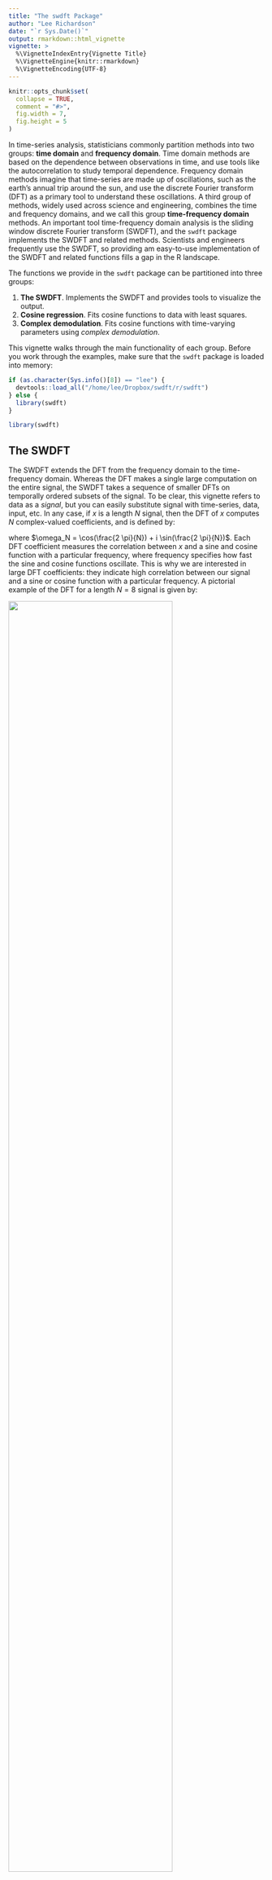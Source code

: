 ```yaml
---
title: "The swdft Package"
author: "Lee Richardson"
date: "`r Sys.Date()`"
output: rmarkdown::html_vignette
vignette: >
  %\VignetteIndexEntry{Vignette Title}
  %\VignetteEngine{knitr::rmarkdown}
  %\VignetteEncoding{UTF-8}
---
```


```r
knitr::opts_chunk$set(
  collapse = TRUE,
  comment = "#>", 
  fig.width = 7, 
  fig.height = 5
)
```

In time-series analysis, statisticians commonly partition methods into two groups: **time domain** and **frequency domain**. Time domain methods are based on the dependence between observations in time, and use tools like the autocorrelation to study temporal dependence. Frequency domain methods imagine that time-series are made up of oscillations, such as the earth's annual trip around the sun, and use the discrete Fourier transform (DFT) as a primary tool to understand these oscillations. A third group of methods, widely used across science and engineering, combines the time and frequency domains, and we call this group **time-frequency domain** methods. An important tool time-frequency domain analysis is the sliding window discrete Fourier transform (SWDFT), and the `swdft` package implements the SWDFT and related methods. Scientists and engineers frequently use the SWDFT, so providing am easy-to-use implementation of the SWDFT and related functions fills a gap in the R landscape.

The functions we provide in the `swdft` package can be partitioned into three groups:

1. **The SWDFT**. Implements the SWDFT and provides tools to visualize the output. 
2. **Cosine regression**. Fits cosine functions to data with least squares. 
3. **Complex demodulation**. Fits cosine functions with time-varying parameters using _complex demodulation_. 

This vignette walks through the main functionality of each group. Before you work through the examples, make sure that the `swdft` package is loaded into memory:

```r
if (as.character(Sys.info()[8]) == "lee") {
  devtools::load_all("/home/lee/Dropbox/swdft/r/swdft")
} else {
  library(swdft)
}
```

```r
library(swdft)
```

## The SWDFT
The SWDFT extends the DFT from the frequency domain to the time-frequency domain. Whereas the DFT makes a single large computation on the entire signal, the SWDFT takes a sequence of smaller DFTs on temporally ordered subsets of the signal. To be clear, this vignette refers to data as a *signal*, but you can easily substitute signal with time-series, data, input, etc. In any case, if $x$ is a length $N$ signal, then the DFT of $x$ computes $N$ complex-valued coefficients, and is defined by:

\begin{eqnarray}
  a_k &=& \sum_{j=0}^{N-1} x_j \omega_n^{-jk} \nonumber \\
  k &=& 0, 1, \ldots, N - 1, 
\end{eqnarray}

where $\omega_N = \cos(\frac{2 \pi}{N}) + i \sin(\frac{2 \pi}{N})$. Each DFT coefficient measures the correlation between $x$ and a sine and cosine function with a particular frequency, where frequency specifies how fast the sine and cosine functions oscillate. This is why we are interested in large DFT coefficients: they indicate high correlation between our signal and a sine or cosine function with a particular frequency. A pictorial example of the DFT for a length $N = 8$ signal is given by:

![](figures/dft-example.png){ width=80% }

In contrast, the SWDFT of takes a sequence of smaller DFTs, and ourputs a 2D array of SWDFT complex coefficients. In the output array, the first dimension represents frequency, and the second dimension represents time, which is why it's called a **time-frequency** method. For example, the SWDFT for a length $N = 8$ signal is:

![](figures/swdft.png){ width=80% }

Here, the size of the smaller DFTs is known as the *window size*, so in this example, the window size is four. To see how the SWDFT works, let's walk through the computations in detail. Since our window size is four, the first step computes a length four DFT of the first four data-points:

![](figures/swdft-two.png){ width=80% }

The next step moves the window one position to the right, and computes the DFT of the second through fifth data-points:

![](figures/swdft-three.png){ width=80% }

The window position keeps sliding one position to the right until it reaches the final data-point:

![](figures/swdft-four.png){ width=80% }

And that's it. Formally, the SWDFT for a length $N$ signal with length $n$ windows is defined by:

$$
\begin{eqnarray}
  a_{k, p} &=& \sum_{j=0}^{n-1} x_{p-n+1+j} \omega_{n}^{-jk} \nonumber \\
  k &=& 0, 1, \ldots, N - 1 \nonumber \\
  p &=& n - 1, n, \ldots, N - 1. 
\end{eqnarray}
$$
In this notation, $k$ indexes the frequency, and $p$ indexes window position, where window position often represents time. In this package, the `swdft` function implements the SWDFT. For example, we can take the SWDFT of a length $N$ random Gaussian noise series with:

```r
N <- 100
window_size <- 32
x_random <- rnorm(n=N, mean=0, sd=1)
a <- swdft::swdft(x=x_random, n=window_size)
```

However, the SWDFT is most useful for signals with frequency characteristics that change over time. For this reason, this vignette demonstrates how the package works using _local cosine signals_ as data. The next section defines a local cosine signal in details, and shows you how to generate them with the `local_signal` function. 

### Local Cosine Signals
The sliding window DFT (SWDFT) is useful for signals frequency characteristics that change over time. Therefore, the signals we use to demonstrate how the `swdft` works should have changing frequency characteristics. To accomplish this, this vignette uses _local cosine signals_ as data. Simply described, a local cosine signal is a cosine function multiplied by an indicator function, where the indicator function is only nonzero for a subset of the signal. Formally, a length $N$ local cosine signal is defined by:

$$
\begin{eqnarray}
  y_t &=& A \cos(2 \pi f t + \phi) \cdot \mathbb{1}_{S, S+L-1}(t), \nonumber \\
  t &=& 0, 1, \ldots, N - 1.
\end{eqnarray}
$$

The parameters of a local cosine signal are:

- A: Amplitude of the cosine function 
- f: Frequency of the cosine function 
- $\phi$: Phase of the cosine function 
- $S$: Start of the local cosine signal 
- $L$: Length of the local cosine signal 

You can generate a local cosine signal with the `local_signal` function. In this example, we also add a small Gaussian noise factor to the local cosine signal:

```r
# --- Generate a local cosine signal + Gaussian noise ---
set.seed(999)

## Specify the parameters for the local cosine signal 
signal_length <- 96 # The length of the local cosine signal
freq <- 3 / 32 # Frequency, interpreted as "3 complete cycles every 32 data-points"
amplitude <- 1 # The amplitude of the local cosine signal 
phase <- 0 # Phase of the local cosine signal 
periodic_start <- 20 # When the local cosine signal starts 
periodic_length <- 50 # How long the local cosine signal lasts 
signal <- swdft::local_signal(N=signal_length, A=amplitude, 
                              Fr=freq, phase=phase, S=periodic_start, 
                              L=periodic_length)

## Generate the Gaussian noise factor, and add to the local cosine signal 
sigma <- .3 # Standard deviation of the Gaussian noise factor 
noise <- rnorm(n=signal_length, mean=0, sd=sigma)
x <- signal + noise 

## Plot what the local cosine signal + noise looks like 
plot(x, pch=19, cex=1.4, xlab="", ylab="Signal", 
     main="Local Cosine Signal plus Gaussian Noise")
lines(signal, lwd=2, col="red")
```

In this figure, the red line is the local cosine signal, and the black dots are the local cosine signal plus noise. 

### The SWDFT
The cornerstone of this package is the `swdft` function. The `swdft` function is analogous to base R's `stats::fft` function for the time-frequency case. Just as `stats::fft` function returns a 1D complex array of discrete Fourier transform (DFT) coefficients, the `swdft` function returns a 2D complex array of SWDFT coefficients. You can take the SWDFT of the local cosine signal (`x`) generated in the previous section with the following code:

```r
window_size <- 32
a <- swdft::swdft(x=x, n=window_size)
```

The `swdft` function implements the SWDFT, which is defined by

$$
\begin{eqnarray}
  a_{k, p} &=& \sum_{j=0}^{n-1} x_{p-n+1+j} \omega_{n}^{-jk} \nonumber \\
  k &=& 0, 1, \ldots, N - 1 \nonumber \\
  p &=& n - 1, n, \ldots, N - 1,
\end{eqnarray}
$$

where $n$ is the window size, and $N$ is the signal length, and $\omega_n = \cos(\frac{2 \pi}{n}) + i \sin(\frac{2 \pi}{n})$. The SWDFT outputs a 2D $n \times P$ array of complex coefficients, where the $n$ dimension corresponds to frequency, and the $P = N - n + 1$ dimension corresponds to window position. To visualize the SWDFT, it is common to display the squared modulus of the SWDFT coefficients, which is given by 

$$
\begin{eqnarray}
  Mod(a_{k, p})^2 &=& Re(a_{k, p})^2 + Im(a_{k, p})^2
\end{eqnarray}
$$

In R, you can compute the modulus of a complex number with the `Mod` function. 

Implementation of the SWDFT is straightforward, and can be understood by simply looking at the code:

```r
swdft_fft <- function(x, n, taper) {
  N <- length(x)
  P <- N - n + 1
  a <- array(data = NA, dim = c(n, P))

  for (p in n:N) {
    a[, p - n + 1] <- stats::fft(z = x[(p - n + 1):p] * taper)
  }

  return(a)
}
```

The actual implementation of the `swdft` function is a wrapper, which calls either `swdft_fftw` or `swdft_fft`, depending on if the `fftwtools` library is installed. The `fftwtools` package is an R-wrapper for the Fastest Fourier Transform in the West (FFTW) library, so it is much faster than base R's `fft` implementation.

The `swdft` function returns an S3 object of class `swdft`. This class includes the 2D complex array of SWDFT coefficients (`a$a`), along with basic information about the parameters used (see `?new_swdft` for more information). We provide a `plot.swdft` method that displays the squared modulus of SWDFT coefficients:

```r
plot(a)
```

The y-axis of this plot represents frequency, and the x-axis represents window position. Typically, the dataset is a time-series, so the x-axis represents time. In the next section, we describe several options to customize visualizations of the SWDFT. 

### Visualization
The `plot.swdft` is used to visualize objects created with the `swdft` function. This section walks through the most frequently used options to customize these visualizations.

The default color used by `plot.swdft` is grayscale. However, I often use the blue-to-red colorscale `tim.colors`, which comes from the `fields` package. You can use the `tim.colors` colorscale with the option `col="tim.colors"`:

```r
plot(a, col="tim.colors", title="SWDFT using the 'tim.colors' colorscale")
```

Often, we need to display the frequency dimension (i.e. the y-axis) in different units, such as Hertz. For a SWDFT with length $n$ windows, the $k^{th}$ frequency can be interpreted as "$k$ complete cycles in a length $n$ period of time". Hence, the default in `plot.swdft` sets `freq_type="cycles"`, which indexes the frequency dimension by the $k = 0, 1, \ldots, n - 1$ SWDFT coefficients. Another popular frequency unit is Hertz, which can be used with the `freq_type="hertz"` option. If you use Hertz, you also need to specify the sampling frequency with the `fs=` option, for example:

```r
sampling_frequency <- 100
plot(a, freq_type="hertz", fs=sampling_frequency)
```

The final option we provide for frequency units is `freq_type="fraction"`. In many fields, it is common to represent the frequency as the decimal value $\frac{k}{n}$, for $k=0, 1, \ldots, n-1$, rather than the integer $k$ used by the `freq_type="cycles"` option. The `freq_type="fraction"` option is used in base R's plotting method for the spectrum function, `plot.spec`. An example of this option is given by:

```r
plot(a, freq_type="fraction")
```

When `freq_type="fraction"`, we follow convention by only displaying the frequency range 0 to .5. This is a convention because for real-valued signals, the Fourier coefficients larger than .5 are equivalent to the complex conjugate of a Fourier coefficient less than .5. This implies that the values of their squared modulus is identical. This is why, in the previous plots, the frequencies flipped across the middle of the y-axis are identical. Technically speaking, this phenomenon is called "aliasing", and a good reference for understanding this concept is Chapter 2 of [Bloomfield (2004)](https://www.amazon.com/Fourier-Analysis-Time-Peter-Bloomfield/dp/0471889482).

Finally, you sometimes need to change either the axis labels or values. For example, you may want the x-axis to represent time. To change this, you can use the `custom_xaxis=` option (there is a corresponding `custom_yaxis` as well). If you're using this option, you need to make sure that the length of the custom axis is the same as the dimension of the `swdft` object, which you can check with `dim(a$a)`. For example, if we wanted our local cosine signal to represent years from 1900:1995, you can use:

```r
years <- 1900:1995
plot(a, freq_type="fraction", col="tim.colors", custom_xaxis=years, xlab="Years")
```

Those are the most frequently used options. For details and more options, see the `?plot.swdft` documentation.

### Tapering and Smoothing
The SWDFT is essentially a sequence of discrete Fourier transforms (DFTs), and DFT coefficients are notoriously noisy. From a technical perspective, as the signal gets larger, the variance stays the same, which implies that DFT coefficients are not a consistent estimator of the spectral density function. If the last sentence didn't make sense, don't worry, it's a complicated topic, and you can learn more about it in Chapter 18 of [Kass (2014)](http://www.stat.cmu.edu/~kass/sam/all/heidiAPR12/all.pdf). 
For now, the main takeaway is that DFT coefficients aren't perfect from a statistical perspective, and it's possible to improve them. Statisticians have improved DFT coefficients in two ways: tapering and smoothing. Tapering applies a window to each end of the signal before taking the DFT, and smoothing smooths the final DFT coefficients, for example with a moving average. The `swdft` function provides options for both tapering and smoothing. 

To taper the SWDFT coefficients, we provide the widely used cosine bell taper, based on R's `spec.taper` function. You can use this taper with the `taper_type="cosine"` option. In addition, you can specify the proportion of each end of the signal to taper with the `p=` option. An example of this is given by

```r
a_taper <- swdft::swdft(x=x, n=window_size, taper_type="cosine", p=.2)
plot(a_taper)
```

To smooth the SWDFT coefficients, we provide the `smooth=` option. This option builds a smoothing kernel using base R's `stats::kernel` function. The additional option `m=` controls the width of the kernel, and the option `num_convs=` specifies the number of times the kernel is convolved with itself. See `?stats::kernel` for more details. An example of smoothing the SWDFT coefficients is given by 

```r
a_smooth <- swdft::swdft(x=x, n=window_size, smooth="daniell", m=1, num_convs=0)
plot(a_smooth)
```

It is important to note that the most widely used tapering approach combines multiple tapers, which is often referred to as the *Multitaper* method. The `swdft` package does not provide an implementation of the multitaper method, but I would be willing to if there's significant interest. For an implementation, see the excellent `multitaper` R-package. 

## Cosine Regression
The next group of functions is based on the method of *cosine regression*. Cosine regression fits a cosine function to data, and is one of the most widely used models in statistics, signal processing, and other fields. Cosine regression is useful for signals with oscillations that persist over the entire course of a signal, for example the hourly temperature in Los Angeles measured over the over a week in February. Formally, the cosine regression model is given by

$$
\begin{eqnarray}
  y_t &=& A \cos(2 \pi f t + \phi) + \epsilon_t \nonumber \\
  t &=& 0, 1, \ldots, N - 1.
\end{eqnarray}
$$

The cosine regression model has three parameters to estimate:

- A: Amplitude 
- f: Frequency 
- $\phi$: Phase 

The cosine regression model is nonlinear, but there is a standard trick that uses trigonometric identities to linearize the model for the amplitude (A) and phase ($\phi$) parameters. After applying this trick, if the frequency parameter ($f$) is known, you can estimate amplitude and phase with least squared. The `cosreg` function implements this procedure. For example, if we use the true frequency (`freq`) from our local cosine signal generated earlier, we can apply cosine regression with:

```r
cosreg_fit <- swdft::cosreg(x=x, f=freq)
plot(cosreg_fit)
```

You can check the estimated coefficients with 

```r
coefficients(cosreg_fit)
```

If you don't know which frequency to use, it's common to select the frequency that corresponds to the largest DFT coefficient, which can be done by:

```r
periodogram <- Mod(fft(x))^2
freqs <- (0:(length(x) - 1)) / length(x)
max_freq <- freqs[which.max(periodogram)]
cat("Estimated Frequency: ", max_freq, " True Frequency: ", freq, " \n")
```

For convenience, we provide that `get_max_freq` function that does this:

```r
swdft::get_max_freq(x=x) == max_freq
```

### Local Cosine Regression 
For oscillations that only occur for a subset of a signal, such as the local cosine signal generated above, it is possble to localize the cosine regression model. To implement this, we provide the `local_cosreg` function. This function implements a fairly compicated maximum likelihood estimation procedure, and estimated the parameters of a local cosine signal (A, f, $\phi$, S, and L) defined above. You can apply local cosine regression to out local cosine signal with:

<!-- ```{r, cache=TRUE} -->
<!-- local_cosreg_fit <- swdft::local_cosreg(x=x) -->
<!-- plot(local_cosreg_fit) -->
<!-- coefficients(local_cosreg_fit) -->
<!-- ``` -->

As you can see, this provides a better fit for this signal than `cosreg`. Unfortunately, this function takes awhile to run, and should only be used for small signals (e.g. 100/200 data-points). A faster approach, based on the method of _complex demodulation_, is covered in the next section. 

## Complex Demodulation
The third group of functions provided by the `swdft` package is based on the method complex demodulation. Complex demodulation can be interpreted as an estimator for the time-varying amplitude and phase of the following statistical model 

$$
\begin{eqnarray}
  y_t &=& A_t \cos(2 \pi f t + \phi_t) + \epsilon_t, \nonumber \\
  t &=& 0, 1, \ldots, N - 1.
\end{eqnarray}
$$

The only difference between this model and the cosine regression model is that the amplitude and phase parameters are now time-varying (e.g. $A \to A_t$, $\phi \to \phi_t$).

The `swdft` package provides two functions based on complex demodulation: `complex_demod`, and `matching_demod`. Since `matching_demod` repeatedly applies the `complex_demod` function, we introduce `complex_demod` first. But before introducing `complex_demod`, we change the local cosine signal used in the previous section to have a time-varying amplitude. To be clear, we make this change because the main advantage of complex demodulation over cosine regression is dealing with time-varying parameters. The following code generates a local cosine signal with a time-varying amplitude:

```r
set.seed(666)

## Set the frequency and length of the signal 
N <- 128 
f0 <- 10/N

## Generate a time-varying amplitude 
amplitude <- rep(0, N)
inds11 <- 10:20
inds12 <- 21:50
inds13 <- 51:70
amplitude[inds11] <- seq(0, 1, length=length(inds11))
amplitude[inds12] <- seq(1, 1, length=length(inds12))
amplitude[inds13] <- seq(1, 0, length=length(inds13))

## Generate the cosine signal with time-varying amplitude plus noise
signal <- swdft::cosine(N=N, A=amplitude, Fr=f0, phase=0)
noise <- rnorm(n=N, mean=0, sd=sigma)
x_demod <- signal + noise

## Plot what the signal looks like 
plot(x_demod, pch=19, cex=1.4, main="Cosine signal with time-varying amplitude plus Gaussian noise", 
     xlab="", ylab="")
lines(signal, lwd=2, col="red")
```

### Complex Demodulation
Complex demodulation extracts both a time-varying amplitude and phase from a signal. The method works in three steps

1. Demodulate the original series: $y_t = x_t \cdot e^{-2 \pi i f_0 t}$
2. Smooth the demodulated series: $z_t = \text{smooth}(y_t)$ using a low-pass filter 
3. Extract $A_t$ and $\phi_t$ from the smoothed, complex-valued signal $z_t$

To see why this works, a good reference is Chapter 7 of [Bloomfield (2004)](https://www.amazon.com/Fourier-Analysis-Time-Peter-Bloomfield/dp/0471889482). Based on these three steps, using `complex_demod` requires two parameters:

1. The frequency to demodulate ($f_0$)
2. The type of low-pass filter to use, and the parameters of that filter

Because we generated the data, we know which frequency to use, so that's what we use in this example. In some cases, you will know which frequency to use, such as a daily, weekly, or monthly cycle. In other cases, you won't know which frequency to use, and you'll want to estimate it from the data. The `matching_demod` function provides an automatic method for selecting the frequency to demodulate, so we defer this discussion to the next section. 

The second choice is the type of low-pass filter to use. If you don't know a lot about filters, a great introduction is given by [Hamming (1988)](https://www.amazon.com/Digital-Filters-Dover-Mechanical-Engineering-ebook/dp/B00CWR50YA). Roughly speaking, a low-pass filter smooths a series by removing all frequency components larger than a _pass frequency_. For example, a low-pass filter with a pass frequency of 20 Hertz removes all frequencies components larger than 20 Hertz from a signal. No filter does this perfectly, and certain filters work better than others, depending on the situation. The `complex_demod` function provides three options for the type of low-pass filter: butterworth, moving average, and double moving average. It is important to note that step one of complex demodulation shifts the frequency of interest `f0` to zero, which mean all filters are are relative to frequency 0. The `complex_demod` function uses the butterworth filter as a default, which is specified by the `smooth="butterworth"` option. The default pass frequency for the butterworth filter is .1, specified by the `passfreq=.1` option. An example of `complex_demod` applied to the `x_demod` signal generated above is given in the following code:

```r
complex_demod_fit <- swdft::complex_demod(x=x_demod, f0=f0)
plot(complex_demod_fit)
lines(signal, col="blue")
legend("topright", col=c("black", "red", "blue"), 
       c("Signal+Noise", "Complex Demodulation", "True Signal"), lwd=1)
```

In the above example, complex demodulation captures the time-varying amplitude, but over fits the ends. To get smoother estimates, we can reduce the pass frequency of the butterworth filter with the `passfreq=.05` option:

```r
complex_demod_fit_smoother <- swdft::complex_demod(x=x_demod, f0=f0, passfreq=.05)
plot(complex_demod_fit_smoother)
lines(signal, col="blue")
legend("topright", col=c("black", "red", "blue"), 
       c("Signal+Noise", "Complex Demodulation", "True Signal"), lwd=1)
```

In this case, we see that the fitted values near the end of the signal are smoother. 

### Matching Demodulation
Imagine if a signal didn't have a single periodic component, but multiple. If this were true, then complex demodulation wouldn't be enough. To address this, the `swdft` provides the `matching_demod` function, which implements the matching demodulation algorithm. Matching demodulation can be seen as an estimator for the following statistical model of the sum of $R$ periodic signals with time-varying amplitudes and phases

$$
\begin{eqnarray}
    y_t &=& \sum_{r=1}^{R} A_{r, t} \cos(2 \pi f_r t + \phi_{r, t}) + \epsilon_t, \nonumber \\
    t &=& 0, 1, \ldots, N - 1.
\end{eqnarray}
$$

In other words, this model extends complex demodulation to work for $R > 1$ signals. 

To demonstrate how `matching_demod` works, let's add a second signal with a time-varying amplitude to the signal used in the previous section:

```r
## Generate the time-varying amplitude for the second periodic component 
amplitude2 <- rep(0, N)
inds21 <- 50:70
inds22 <- 71:100
inds23 <- 101:120
amplitude2[inds21] <- seq(0, 1, length=length(inds21))
amplitude2[inds22] <- seq(1, 1, length=length(inds22))
amplitude2[inds23] <- seq(1, 0, length=length(inds23))

## Set the frequency for the second periodic component
f1 <- 30 / N

## Generate the second signal and add it to the first 
signal2 <- swdft::cosine(N=N, A=amplitude2, Fr=f1, phase=phase)
x_demod <- x_demod + signal2

## Plot what the two signals plus noise look like
plot(x_demod, pch=19, cex=1, main="Two cosine signals with time-varying amplitudes plus noise", 
     xlab="")
lines(signal, col="red", lwd=2)
lines(signal2, col="blue", lwd=2)
```

Matching demodulation is a greedy algorithm that repeatedly applies complex demodulation to a signal until no large SWDFT coefficients remain. Each iteration of matching demodulation has the following three steps

1. Find the largest SWDFT coefficient, and check if it is larger than a threshold. If it's not, stop. If it is, continue to step two. 
2. Apply complex demodulation at the frequency selected in step one. 
3. Remove the fitted values from the fitted model in step two, and return to step one with the residuals. 

Matching demodulation requires a few more parameters than complex demodulation. First, because matching demodulation selects the frequency to demodulate with the largest SWDFT coefficient, we need to provide a window size for the SWDFT. Next, we need to set the threshold for "how large" a SWDFT coefficient must be for the algorithm to keep iterating. Currently, I set these parameters through trial-and-error based on the application, and more research in understanding these choices would be valuable. For signals standardized to have mean zero and standard deviation one, a threshold between .03 to .05 has worked well. Therefore, `matching_demod` sets the default threshold with `thresh=.05`. With these considerations in mind, `matching_demod` can be applied as follows:

```r
matching_demod_fit <- swdft::matching_demod(x=x_demod, n=70)
plot(matching_demod_fit)
```

The fit looks great, but how does it work? To better understand matching demodulation, we can analyze the `matching_demod_fit` object, which is an S3 object of class `swdft_matching_demod`. Let's start by showing the fitted values from each iteration of complex demodulation, which can be accessed with `matching_demod_fit$iterations$iterfits`:

```r
plot(x_demod, cex=1, pch=19, ylim=c(-2, 3), xlab="", ylab="", 
     main="Fitted values from each iteration of matching demodulation")
lines(signal, col="red")
lines(signal2, col="blue")

lines(matching_demod_fit$iterations$iter_fits[1, ], col="green", lwd=2, lty=2)
lines(matching_demod_fit$iterations$iter_fits[2, ], col="purple", lwd=2, lty=2)

legend("topright", c("Signal + Noise", "Signal 1", "Signal 2", "Iteration 1", "Iteration 2"), 
       col=c("black", "red", "blue", "green", "purple"), lwd=2, cex=.8)
```

This shows that matching demodulation applies complex demodulation to the second signal (the `signal2` variable in the code chunk above) in the first iteration, and applies complex demodulation to the first signal (the `signal` variable) in the second iteration. And that's great, because it implies that the matching demodulation algorithm recovers the true data generating process. 

Another useful visualization views the estimated coefficients from the statistical model describes in the beginning of this section. You can access the coefficients with `matching_demod_fit$coefficients`. For example, we can visualize the time-varying amplitude in each iteration of the algorithm by:

```r
plot(matching_demod_fit$coefficients$inst_amp[1, ], type="l", lwd=2, col="red", ylim=c(0, 1.5), 
     main="Time-varying amplitude for matching demodulation iterations", xlab="", ylab="")
lines(matching_demod_fit$coefficients$inst_amp[2, ], lwd=2, col="blue")
legend("topright", col=c("red", "blue"), lwd=2, 
       paste0("Iteration ", 1:2, ", Frequency: ", round(matching_demod_fit$coefficients$f0, digits=3)))
```

This shows that in the first iteration, frequency $\approx .22$ has large amplitude near the end of the signal, and in the second iteration, frequency $\approx .07$ has large amplitude in the beginning of the signal. 

